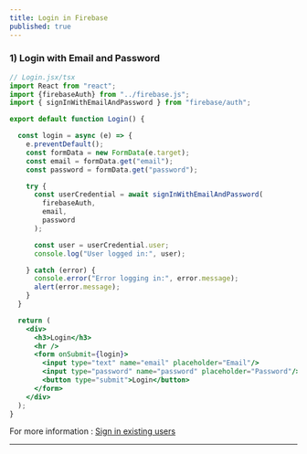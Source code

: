 ```yaml
---
title: Login in Firebase
published: true
---
```


### 1) Login with Email and Password

```jsx
// Login.jsx/tsx
import React from "react";
import {firebaseAuth} from "../firebase.js";
import { signInWithEmailAndPassword } from "firebase/auth";

export default function Login() {

  const login = async (e) => {
    e.preventDefault();
    const formData = new FormData(e.target);
    const email = formData.get("email");
    const password = formData.get("password");

    try {
      const userCredential = await signInWithEmailAndPassword(
        firebaseAuth,
        email,
        password
      );

      const user = userCredential.user;
      console.log("User logged in:", user);

    } catch (error) {
      console.error("Error logging in:", error.message);
      alert(error.message);
    }
  }

  return (
    <div>
      <h3>Login</h3>
      <hr />
      <form onSubmit={login}>
        <input type="text" name="email" placeholder="Email"/>
        <input type="password" name="password" placeholder="Password"/>
        <button type="submit">Login</button>
      </form>
    </div>
  );
}
```

<Callout>
For more information : <a href="https://firebase.google.com/docs/auth/web/start?_gl=1*1bzdcrv*_up*MQ..&gclid=CjwKCAjw_fnFBhB0EiwAH_MfZq7YQTs2rbxxW1Y3jqKvsAtpO7SSDgHD3-Cad25Gf3VsP4W9lHlpjBoCiN8QAvD_BwE&gclsrc=aw.ds&gbraid=0AAAAADpUDOjrdN2_6qd8sji0z4VIduM0o#sign_in_existing_users" target="_blank">Sign in existing users</a>
</Callout>

--- 